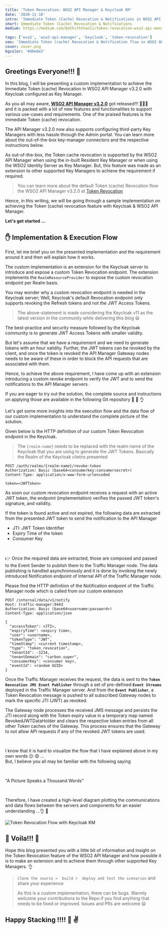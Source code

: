 ```yaml
---
title: 'Token Revocation: WSO2 API Manager & Keycloak KM'
date: '2020-11-18'
intro: 'Immediate Token (Cache) Revocation & Notifications in WSO2 API Manager with Keycloak as KM'
short: Immediate Token (Cache) Revocation & Notifications
medium: https://medium.com/@athiththan11/token-revocation-wso2-api-manager-keycloak-km-3695d217bd7c

tags: ['wso2', 'wso2-api-manager', 'keycloak', 'token-revocation']
seo: 'Immediate Token (cache) Revocation & Notification flow in WSO2 API Manager v3.2.0 with Keycloak configured as Key Manager'
cover: cover.png
bgcolor: '#d0e0e3'
---
```


## Greetings Everyone!!! 👋

In this blog, I will be presenting a custom implementation to achieve the Immediate Token (cache) Revocation in WSO2 API Manager v3.2.0 with Keycloak configured as Key Manager.

As you all may aware, **[WSO2 API Manager v3.2.0](https://apim.docs.wso2.com/en/3.2.0/)** got released!!! 🎉🎊🎉 <br/>and it is packed with a lot of new features and functionalities to support various use-cases and requirements. One of the praised features is the immediate Token (cache) revocation. 

The API Manager v3.2.0 now also supports configuring third-party Key Managers with less hassle through the Admin portal. You can learn more about the out-of-the-box key-manager connectors and the respective instructions below.

<Reference
    title="Overview - WSO2 API Manager Key Managers"
    description="Multiple Key Manager Support in WSO2 API Manager"
    hyperlink="https://apim.docs.wso2.com/en/3.2.0/administer/key-managers/overview/"
/>

<Reference
    title='Configure a Third-Party Key Manager'
    description='Configure third-party Key Managers in WSO2 API Manager'
    hyperlink='https://apim.docs.wso2.com/en/3.2.0/install-and-setup/setup/distributed-deployment/configure-a-third-party-key-manager/'
/>

As out-of-the-box, the Token cache revocation is supported by the WSO2 API Manager when using the in-built Resident Key Manager or when using the WSO2 Identity Server as Key Manager. But, this feature was made as an extension to other supported Key Managers to achieve the requirement if required.

> You can learn more about the default Token (cache) Revocation flow the WSO2 API Manager v3.2.0 at [Token Revocation](https://stackcheats.github.io/token-revocation/content/)

Hence, in this writing, we will be going through a sample implementation on achieving the Token (cache) revocation feature with Keycloak & WSO2 API Manager.

**Let's get started …**

## ✋ Implementation & Execution Flow

First, let me brief you on the presented implementation and the requirement around it and then will explain how it works.

The custom implementation is an extension for the Keycloak server to introduce and expose a custom Token Revocation endpoint. The extension implements the `RealmResourceProvider` to expose the custom revocation endpoint per Realm basis.

You may wonder why a custom revocation endpoint is needed in the Keycloak server; Well, Keycloak's default Revocation endpoint only supports revoking the Refresh tokens and not the JWT Access Tokens.

> The above-statement is made considering the Keycloak v11 as the latest version in the community while delivering this blog 😃

The best-practice and security measure followed by the Keycloak community is to generate JWT Access Tokens with smaller validity. 

But let's assume that we have a requirement and we need to generate tokens with an hour validity. Further, the JWT tokens can be revoked by the client, and once the token is revoked the API Manager Gateway nodes needs to be aware of these in order to block the API requests that are associated with them.

Hence, to achieve the above requirement, I have come up with an extension introducing a custom revoke endpoint to verify the JWT and to send the notifications to the API Manager servers.

If you are eager to try out the solution, the complete source and instructions on applying those are available in the following Git repository 👏 👏 👌

<Reference
    title='Token Revocation Resource'
    description='A sample Keycloak RealmResourceProvider implementation to revoke the Token Caches in WSO2 API Manager'
    hyperlink='https://github.com/athiththan11/Token-Revocation-Resource'
/>

Let's get some more insights into the execution flow and the data flow of our custom implementation to understand the complete picture of the solution.

Given below is the HTTP definition of our custom Token Revocation endpoint in the Keycloak.

> The `{realm-name}` needs to be replaced with the realm name of the Keycloak that you are using to generate the JWT Tokens. Basically the Realm of the Keycloak clietns presented

```http
POST /auth/realms/{realm-name}/revoke-token
Authorization: Basic (base64<consumerkey:consumersecret>)
Content-Type: application/x-www-form-urlencoded

token=<JWTToken>
```

As soon our custom revocation endpoint receives a request with an active JWT token, the endpoint (implementation) verifies the passed JWT token's signature, and validity.

If the token is found active and not expired, the following data are extracted from the presented JWT token to send the notification to the API Manager
- JTI: JWT Token Identifier
- Expiry Time of the token
- Consumer Key

<br/>

👉 Once the required data are extracted, those are composed and passed to the Event Sender to publish them to the Traffic Manager node. The data publishing is handled asynchronously and it is done by invoking the newly introduced Notification endpoint of Internal API of the Traffic Manager node.

Please find the HTTP definition of the Notification endpoint of the Traffic Manager node which is called from our custom extension

```http
POST /internal/data/v1/notify
Host: traffic-manager:9443
Authorization: Basic (base64<username:password>)
Content-Type: application/json

{
  "accessToken": <JTI>,
  "expiryTime": <expiry time>,
  "user": <username>,
  "tokenType": "JWT",
  "timeStamp": <current timestamp>,
  "type": "token_revocation",
  "tenantId": -1234,
  "tenantDomain": "carbon.super",
  "consumerKey": <consumer key>,
  "eventId": <random UUID>
}
```

Once the Traffic Manager receives the request, the data is sent to the **`Token Revocation JMS Event Publisher`** through a set of pre-defined **`Event Streams`** deployed in the Traffic Manager server. And from the **`Event Publisher`**, a Token Revocation message is pushed to all subscribed Gateway nodes to mark the specific JTI (JWT) as revoked.

The Gateway node processes the received JMS message and persists the JTI record along with the Token expiry value in a temporary map named RevokedJWTDataHolder and clears the respective token entries from all other Token caches of the Gateway. This process ensures that the Gateway to not allow API requests if any of the revoked JWT tokens are used.

<br />

I know that it is hard to visualize the flow that I have explained above in my own words 😕 😟 … <br/>But, I believe you all may be familiar with the following saying

<br/>

<p class="text-center h2 text-muted">"A Picture Speaks a Thousand Words"</p>

<br/>

Therefore, I have created a high-level diagram plotting the communications and data flows between the servers and components for an easier understanding …👌 👏

![Token Revocation Flow with Keycloak KM](assets/token-revocation-flow--keycloak.svg)

## 🎉 Voila!!! 🎉

Hope this blog presented you with a little bit of information and insight on the Token Revocation feature of the WSO2 API Manager and how possible it is to make an extension and to achieve them through other supported Key Managers. 👌

> `Clone the source >  build >  deploy and test the scenarios` and share your experience
>
> As this is a custom implementation, there can be bugs. Warmly welcome your contributions to the Repo if you find anything that needs to be fixed or improved. Issues and PRs are welcome 😃

## Happy Stacking !!!! 🤘 ✌️
